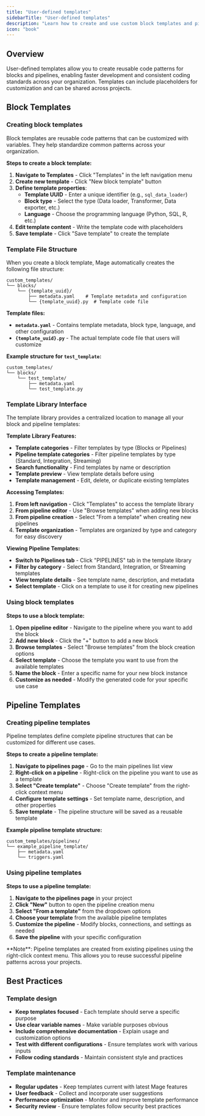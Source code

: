 ```yaml
---
title: "User-defined templates"
sidebarTitle: "User-defined templates"
description: "Learn how to create and use custom block templates and pipeline templates in Mage for better code reusability and standardization."
icon: "book"
---
```


## Overview

User-defined templates allow you to create reusable code patterns for blocks and pipelines, enabling faster development and consistent coding standards across your organization. Templates can include placeholders for customization and can be shared across projects.

## Block Templates

### Creating block templates

Block templates are reusable code patterns that can be customized with variables. They help standardize common patterns across your organization.

**Steps to create a block template:**

1. **Navigate to Templates** - Click "Templates" in the left navigation menu
2. **Create new template** - Click "New block template" button
3. **Define template properties**:
   - **Template UUID** - Enter a unique identifier (e.g., `sql_data_loader`)
   - **Block type** - Select the type (Data loader, Transformer, Data exporter, etc.)
   - **Language** - Choose the programming language (Python, SQL, R, etc.)
4. **Edit template content** - Write the template code with placeholders
5. **Save template** - Click "Save template" to create the template

### Template File Structure

When you create a block template, Mage automatically creates the following file structure:

```
custom_templates/
└── blocks/
    └── {template_uuid}/
        ├── metadata.yaml    # Template metadata and configuration
        └── {template_uuid}.py  # Template code file
```

**Template files:**
- **`metadata.yaml`** - Contains template metadata, block type, language, and other configuration
- **`{template_uuid}.py`** - The actual template code file that users will customize

**Example structure for `test_template`:**
```
custom_templates/
└── blocks/
    └── test_template/
        ├── metadata.yaml
        └── test_template.py
```

### Template Library Interface

The template library provides a centralized location to manage all your block and pipeline templates:

**Template Library Features:**
- **Template categories** - Filter templates by type (Blocks or Pipelines)
- **Pipeline template categories** - Filter pipeline templates by type (Standard, Integration, Streaming)
- **Search functionality** - Find templates by name or description
- **Template preview** - View template details before using
- **Template management** - Edit, delete, or duplicate existing templates

**Accessing Templates:**
1. **From left navigation** - Click "Templates" to access the template library
2. **From pipeline editor** - Use "Browse templates" when adding new blocks
3. **From pipeline creation** - Select "From a template" when creating new pipelines
4. **Template organization** - Templates are organized by type and category for easy discovery

**Viewing Pipeline Templates:**
- **Switch to Pipelines tab** - Click "PIPELINES" tab in the template library
- **Filter by category** - Select from Standard, Integration, or Streaming templates
- **View template details** - See template name, description, and metadata
- **Select template** - Click on a template to use it for creating new pipelines

### Using block templates

**Steps to use a block template:**

1. **Open pipeline editor** - Navigate to the pipeline where you want to add the block
2. **Add new block** - Click the "+" button to add a new block
3. **Browse templates** - Select "Browse templates" from the block creation options
4. **Select template** - Choose the template you want to use from the available templates
5. **Name the block** - Enter a specific name for your new block instance
6. **Customize as needed** - Modify the generated code for your specific use case

## Pipeline Templates

### Creating pipeline templates

Pipeline templates define complete pipeline structures that can be customized for different use cases.

**Steps to create a pipeline template:**

1. **Navigate to pipelines page** - Go to the main pipelines list view
2. **Right-click on a pipeline** - Right-click on the pipeline you want to use as a template
3. **Select "Create template"** - Choose "Create template" from the right-click context menu
4. **Configure template settings** - Set template name, description, and other properties
5. **Save template** - The pipeline structure will be saved as a reusable template

**Example pipeline template structure:**

```
custom_templates/pipelines/
└── example_pipeline_template/
    ├── metadata.yaml
    └── triggers.yaml
```

### Using pipeline templates

**Steps to use a pipeline template:**

1. **Navigate to the pipelines page** in your project
2. **Click "New"** button to open the pipeline creation menu
3. **Select "From a template"** from the dropdown options
4. **Choose your template** from the available pipeline templates
5. **Customize the pipeline** - Modify blocks, connections, and settings as needed
6. **Save the pipeline** with your specific configuration

<Info>
  **Note**: Pipeline templates are created from existing pipelines using the right-click context menu. This allows you to reuse successful pipeline patterns across your projects.
</Info>

## Best Practices

### Template design

- **Keep templates focused** - Each template should serve a specific purpose
- **Use clear variable names** - Make variable purposes obvious
- **Include comprehensive documentation** - Explain usage and customization options
- **Test with different configurations** - Ensure templates work with various inputs
- **Follow coding standards** - Maintain consistent style and practices

### Template maintenance

- **Regular updates** - Keep templates current with latest Mage features
- **User feedback** - Collect and incorporate user suggestions
- **Performance optimization** - Monitor and improve template performance
- **Security review** - Ensure templates follow security best practices
